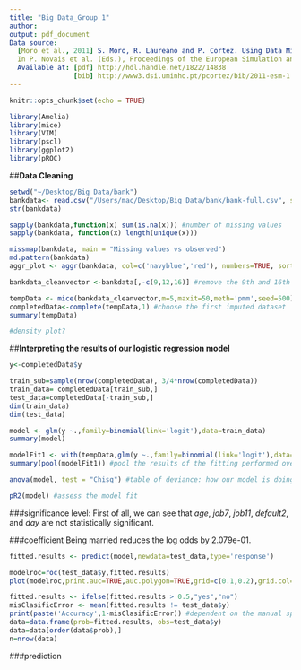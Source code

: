```yaml
---
title: "Big Data_Group 1"
author: 
output: pdf_document
Data source:
  [Moro et al., 2011] S. Moro, R. Laureano and P. Cortez. Using Data Mining for Bank Direct Marketing: An Application of the CRISP-DM Methodology. 
  In P. Novais et al. (Eds.), Proceedings of the European Simulation and Modelling Conference - ESM'2011, pp. 117-121, Guimarães, Portugal, October, 2011. EUROSIS.
  Available at: [pdf] http://hdl.handle.net/1822/14838  
                [bib] http://www3.dsi.uminho.pt/pcortez/bib/2011-esm-1.txt
---
```


```r
knitr::opts_chunk$set(echo = TRUE)
```

```r
library(Amelia)
library(mice)
library(VIM)
library(pscl)
library(ggplot2)
library(pROC)
```
##**Data Cleaning**
```r
setwd("~/Desktop/Big Data/bank")
bankdata<- read.csv("/Users/mac/Desktop/Big Data/bank/bank-full.csv", sep=";", na.strings=c("unknown"))
str(bankdata)

sapply(bankdata,function(x) sum(is.na(x))) #number of missing values
sapply(bankdata, function(x) length(unique(x)))

missmap(bankdata, main = "Missing values vs observed")
md.pattern(bankdata)
aggr_plot <- aggr(bankdata, col=c('navyblue','red'), numbers=TRUE, sortVars=TRUE, labels=names(bankdata), cex.axis=.7, gap=3, ylab=c("Histogram of missing data","Pattern"))

bankdata_cleanvector <-bankdata[,-c(9,12,16)] #remove the 9th and 16th coloum since the over 40% of them are unknown values

tempData <- mice(bankdata_cleanvector,m=5,maxit=50,meth='pmm',seed=500) #imputing the missing data
completedData<-complete(tempData,1) #choose the first imputed dataset
summary(tempData)

#density plot?
```

##**Interpreting the results of our logistic regression model**
```r
y<-completedData$y

train_sub=sample(nrow(completedData), 3/4*nrow(completedData))
train_data= completedData[train_sub,]
test_data=completedData[-train_sub,]
dim(train_data)
dim(test_data)

model <- glm(y ~.,family=binomial(link='logit'),data=train_data)
summary(model)

modelFit1 <- with(tempData,glm(y ~.,family=binomial(link='logit'),data=train_data))
summary(pool(modelFit1)) #pool the results of the fitting performed over the imputed datasets

anova(model, test = "Chisq") #table of deviance: how our model is doing against the null model (a model with only the intercept). The wider this gap, the better. 

pR2(model) #assess the model fit

```
###significance level:
First of all, we can see that _age_, _job7_, _job11_, _default2_, and _day_ are not statistically significant.

###coefficient
Being married reduces the log odds by 2.079e-01.

```r
fitted.results <- predict(model,newdata=test_data,type='response')

modelroc=roc(test_data$y,fitted.results)
plot(modelroc,print.auc=TRUE,auc.polygon=TRUE,grid=c(0.1,0.2),grid.col=c("green","red"),max.auc.polygon=TRUE,auc.polygon.col="green",print.thres=TRUE) #determine the threshold (binary classifier)  

fitted.results <- ifelse(fitted.results > 0.5,"yes","no")
misClasificError <- mean(fitted.results != test_data$y)
print(paste('Accuracy',1-misClasificError)) #dependent on the manual split of the data 
data=data.frame(prob=fitted.results, obs=test_data$y)
data=data[order(data$prob),]
n=nrow(data)
```
###prediction